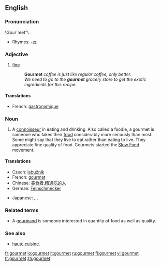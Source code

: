 {{see|Gourmet}}

==English==
{{wikipedia}}

===Pronunciation===
\Gour`met"\
*Rhymes: [[Rhymes:English:-eɪ|-eɪ]]

===Adjective===
{{en-adj|-}}

# {{context|of food}} [[fine]]
#:'''Gourmet''' ''coffee is just like regular coffee, only better.''
#:''We need to go to the '''gourmet''' grocery store to get the exotic ingredients for this recipe.''

====Translations====
*French: [[gastronomique]]

===Noun===
{{en-noun}}

# A [[connoisseur]] in eating and drinking. Also called a foodie, a gourmet is someone who takes their [[food]] considerably more seriously than most. Some might say that they live to eat rather than eating to live. They appreciate fine quality of food. Gourmets started the [http://en.wikipedia.org/wiki/Slow_Food Slow Food] movement.

====Translations====
{{trans-top|connoisseur}}
* Czech: [[labužník]] {{m}}
*French: [[#French|gourmet]] {{m}}
*Chinese: [[美食者]],[[精通吃的人]]
*German: [[Feinschmecker]]
{{trans-mid}}
* Japanese: {{t|ja|sc=Jpan|食通|tr=shokutsū}}, {{t|ja|sc=Jpan|美食家|tr=bishoku-ka}}, {{t|ja|sc=Jpan|グルメ|tr=gurume}}
{{trans-bottom}}

===Related terms===
*A [[gourmand]] is someone interested in quantity of food as well as quality.

===See also===
* [[haute cuisine]].

[[fr:gourmet]]
[[io:gourmet]]
[[it:gourmet]]
[[ru:gourmet]]
[[fi:gourmet]]
[[vi:gourmet]]
[[tr:gourmet]]
[[zh:gourmet]]